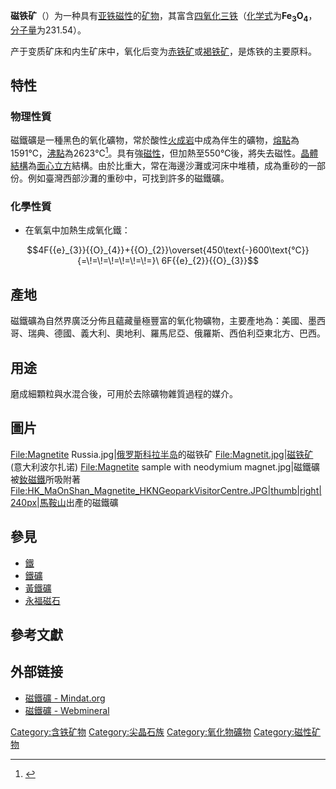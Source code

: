 {{Infobox mineral
| name        = 磁鐵礦
| category    = 氧化物
| boxwidth    = 
| boxbgcolor  = 
| image       = Magnetite.jpg
| imagesize   = 
| caption     = 
| formula     = Fe<sup>2+</sup>Fe<sup>3+</sup><sub>2</sub>O<sub>4</sub>
| molweight   = 231.54
| color       = 鐵黑色
| habit       = 八面体和菱形十二面体
| system      = [[立方晶系|立方]]
| twinning    = 
| cleavage    = 無解理
| fracture    = 
| mohs        = 5.5–6
| luster      = 介於金屬與半金属之間
| refractive  = 不透明
| opticalprop = 
| birefringence = 
| pleochroism = 
| streak      = 黑色
| gravity     = 5.17–5.18
| density     = 
| melt        = 1591℃
| fusibility  = 
| diagnostic  = 
| solubility  = 
| diaphaneity = 
| other       = 
| references  = <ref>{{cite web |url=http://digimuse.nmns.edu.tw/Demo_2011/showMetadata.aspx?ObjectId=0b000001800332f8&TypeKind=kuUK&Type=mineral&Part=&Domain=gg&Field=m0 |title=digimuse.nmns.edu.tw/Demo_2011/showMetadata.aspx?ObjectId=0b000001800332f8&TypeKind=kuUK&Type=mineral&Part=&Domain=gg&Field=m0 |publisher=國立自然科學博物館 |accessdate=2018-08-15 |archive-url=https://archive.today/20180816044707/http://digimuse.nmns.edu.tw/Demo_2011/showMetadata.aspx?ObjectId=0b000001800332f8&TypeKind=kuUK&Type=mineral&Part=&Domain=gg&Field=m0 |archive-date=2018-08-16 |dead-url=no }}</ref>
}}

'''磁铁矿'''（{{lang-en|Magnetite}}）为一种具有[[亚铁磁性|亚铁磁性]]的[[矿物|矿物]]，其富含[[四氧化三铁|四氧化三铁]]（[[化学式|化学式]]为'''Fe<sub>3</sub>O<sub>4</sub>'''，[[分子量|分子量]]为231.54）。

产于变质矿床和内生矿床中，氧化后变为[[赤铁矿|赤铁矿]]或[[褐铁矿|褐铁矿]]，是炼铁的主要原料。

== 特性 ==
=== 物理性質 ===
磁鐵礦是一種黑色的氧化礦物，常於酸性[[火成岩|火成岩]]中成為伴生的礦物，[[熔點|熔點]]為1591℃，[[沸點|沸點]]為2623℃<ref>{{Cite web |url =https://pdfs.semanticscholar.org/bfef/5006d175ecbb25490caf3c7b23c996eb424e.pdf |title =Magnetite (Fe3O4): Properties, Synthesis, and Applications |date =2007 |publisher =Lehigh Preserve |format =PDF |deadurl =no |language =en |accessdate =2018-08-15 |archive-date =2018-08-15 |archive-url =https://web.archive.org/web/20180815164613/https://pdfs.semanticscholar.org/bfef/5006d175ecbb25490caf3c7b23c996eb424e.pdf }}</ref>。具有強[[磁性|磁性]]，但加熱至550℃後，將失去磁性。[[晶體結構|晶體結構]]為[[面心立方|面心立方]]結構。由於比重大，常在海邊沙灘或河床中堆積，成為重砂的一部份。例如臺灣西部沙灘的重砂中，可找到許多的磁鐵礦。
=== 化學性質 ===
* 在氧氣中加熱生成氧化鐵：
:<math>4F{{e}_{3}}{{O}_{4}}+{{O}_{2}}\overset{450\text{-}600\text{°C}}{=\!=\!=\!=\!=\!=\!=}\ 6F{{e}_{2}}{{O}_{3}}</math>
== 產地 ==
磁鐵礦為自然界廣泛分佈且蘊藏量極豐富的氧化物礦物，主要產地為：美國、墨西哥、瑞典、德國、義大利、奧地利、羅馬尼亞、俄羅斯、西伯利亞東北方、巴西。
== 用途 ==
磨成細顆粒與水混合後，可用於去除礦物雜質過程的媒介。
== 圖片 ==
<gallery>
File:Magnetite Russia.jpg|[[俄罗斯|俄罗斯]][[科拉半岛|科拉半岛]]的磁铁矿
File:Magnetit.jpg|磁铁矿 (意大利波尔扎诺)
File:Magnetite sample with neodymium magnet.jpg|磁鐵礦被[[釹磁鐵|釹磁鐵]]所吸附著
File:HK_MaOnShan_Magnetite_HKNGeoparkVisitorCentre.JPG|thumb|right|240px|[[馬鞍山_(香港山峰)|馬鞍山]]出產的磁鐵礦
</gallery>

== 參見 ==
* [[鐵|鐵]]
* [[鐵礦|鐵礦]]
* [[黃鐵礦|黃鐵礦]]
* [[永福磁石|永福磁石]]

== 參考文獻 ==
{{Reflist|30em}}

==外部链接==
* [http://www.mindat.org/min-2538.html 磁鐵礦 - Mindat.org] {{Wayback|url=http://www.mindat.org/min-2538.html |date=20080401123637 }}
* [http://webmineral.com/data/Magnetite.shtml 磁鐵礦 - Webmineral] {{Wayback|url=http://webmineral.com/data/Magnetite.shtml |date=20200330022736 }}

{{Authority control}}
[[Category:含铁矿物|Category:含铁矿物]]
[[Category:尖晶石族|Category:尖晶石族]]
[[Category:氧化物礦物|Category:氧化物礦物]]
[[Category:磁性矿物|Category:磁性矿物]]